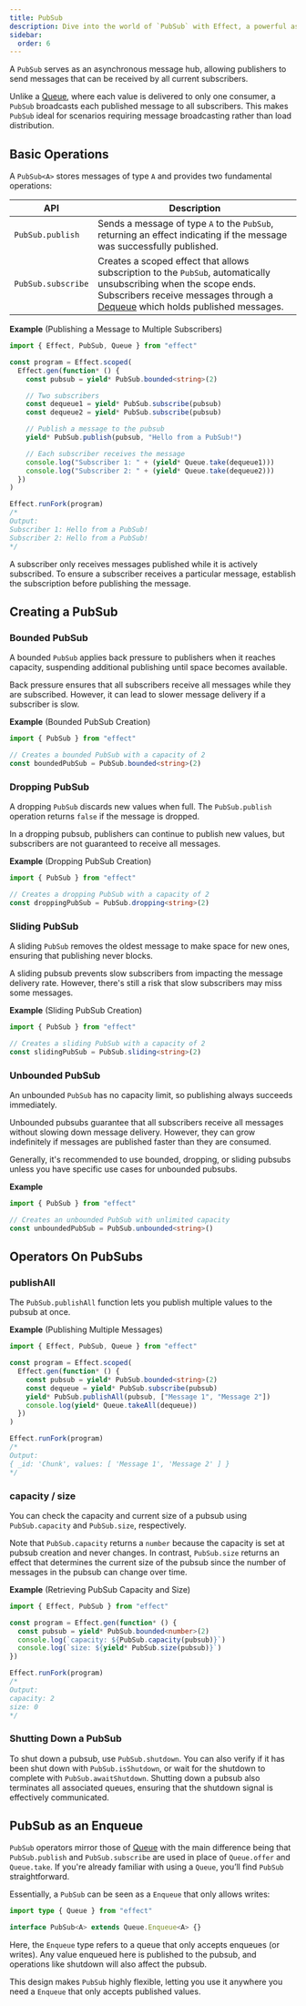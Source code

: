 ```yaml
---
title: PubSub
description: Dive into the world of `PubSub` with Effect, a powerful asynchronous message hub that facilitates seamless communication between publishers and subscribers. Learn the core operations, explore different types of pubsubs, and discover the optimal scenarios for their use. Understand the versatile operators available on pubsubs, from publishing multiple values to checking size and gracefully shutting down. Gain insights into the unique qualities that set pubsubs apart and their equivalence to queues in various scenarios. Elevate your understanding of `PubSub` to enhance your asynchronous workflows.
sidebar:
  order: 6
---
```



A `PubSub` serves as an asynchronous message hub, allowing publishers to send messages that can be received by all current subscribers.

Unlike a [Queue](/docs/concurrency/queue/), where each value is delivered to only one consumer, a `PubSub` broadcasts each published message to all subscribers. This makes `PubSub` ideal for scenarios requiring message broadcasting rather than load distribution.

## Basic Operations

A `PubSub<A>` stores messages of type `A` and provides two fundamental operations:

| API                | Description                                                                                                                                                                                                                           |
| ------------------ | ------------------------------------------------------------------------------------------------------------------------------------------------------------------------------------------------------------------------------------- |
| `PubSub.publish`   | Sends a message of type `A` to the `PubSub`, returning an effect indicating if the message was successfully published.                                                                                                                |
| `PubSub.subscribe` | Creates a scoped effect that allows subscription to the `PubSub`, automatically unsubscribing when the scope ends. Subscribers receive messages through a [Dequeue](/docs/concurrency/queue/#dequeue) which holds published messages. |

**Example** (Publishing a Message to Multiple Subscribers)

```ts twoslash
import { Effect, PubSub, Queue } from "effect"

const program = Effect.scoped(
  Effect.gen(function* () {
    const pubsub = yield* PubSub.bounded<string>(2)

    // Two subscribers
    const dequeue1 = yield* PubSub.subscribe(pubsub)
    const dequeue2 = yield* PubSub.subscribe(pubsub)

    // Publish a message to the pubsub
    yield* PubSub.publish(pubsub, "Hello from a PubSub!")

    // Each subscriber receives the message
    console.log("Subscriber 1: " + (yield* Queue.take(dequeue1)))
    console.log("Subscriber 2: " + (yield* Queue.take(dequeue2)))
  })
)

Effect.runFork(program)
/*
Output:
Subscriber 1: Hello from a PubSub!
Subscriber 2: Hello from a PubSub!
*/
```

<Aside type="caution" title="Subscribe Before Publishing">
  A subscriber only receives messages published while it is actively
  subscribed. To ensure a subscriber receives a particular message,
  establish the subscription before publishing the message.
</Aside>

## Creating a PubSub

### Bounded PubSub

A bounded `PubSub` applies back pressure to publishers when it reaches capacity, suspending additional publishing until space becomes available.

Back pressure ensures that all subscribers receive all messages while they are subscribed. However, it can lead to slower message delivery if a subscriber is slow.

**Example** (Bounded PubSub Creation)

```ts twoslash
import { PubSub } from "effect"

// Creates a bounded PubSub with a capacity of 2
const boundedPubSub = PubSub.bounded<string>(2)
```

### Dropping PubSub

A dropping `PubSub` discards new values when full. The `PubSub.publish` operation returns `false` if the message is dropped.

In a dropping pubsub, publishers can continue to publish new values, but subscribers are not guaranteed to receive all messages.

**Example** (Dropping PubSub Creation)

```ts twoslash
import { PubSub } from "effect"

// Creates a dropping PubSub with a capacity of 2
const droppingPubSub = PubSub.dropping<string>(2)
```

### Sliding PubSub

A sliding `PubSub` removes the oldest message to make space for new ones, ensuring that publishing never blocks.

A sliding pubsub prevents slow subscribers from impacting the message delivery rate. However, there's still a risk that slow subscribers may miss some messages.

**Example** (Sliding PubSub Creation)

```ts twoslash
import { PubSub } from "effect"

// Creates a sliding PubSub with a capacity of 2
const slidingPubSub = PubSub.sliding<string>(2)
```

### Unbounded PubSub

An unbounded `PubSub` has no capacity limit, so publishing always succeeds immediately.

Unbounded pubsubs guarantee that all subscribers receive all messages without slowing down message delivery. However, they can grow indefinitely if messages are published faster than they are consumed.

Generally, it's recommended to use bounded, dropping, or sliding pubsubs unless you have specific use cases for unbounded pubsubs.

**Example**

```ts twoslash
import { PubSub } from "effect"

// Creates an unbounded PubSub with unlimited capacity
const unboundedPubSub = PubSub.unbounded<string>()
```

## Operators On PubSubs

### publishAll

The `PubSub.publishAll` function lets you publish multiple values to the pubsub at once.

**Example** (Publishing Multiple Messages)

```ts twoslash
import { Effect, PubSub, Queue } from "effect"

const program = Effect.scoped(
  Effect.gen(function* () {
    const pubsub = yield* PubSub.bounded<string>(2)
    const dequeue = yield* PubSub.subscribe(pubsub)
    yield* PubSub.publishAll(pubsub, ["Message 1", "Message 2"])
    console.log(yield* Queue.takeAll(dequeue))
  })
)

Effect.runFork(program)
/*
Output:
{ _id: 'Chunk', values: [ 'Message 1', 'Message 2' ] }
*/
```

### capacity / size

You can check the capacity and current size of a pubsub using `PubSub.capacity` and `PubSub.size`, respectively.

Note that `PubSub.capacity` returns a `number` because the capacity is set at pubsub creation and never changes.
In contrast, `PubSub.size` returns an effect that determines the current size of the pubsub since the number of messages in the pubsub can change over time.

**Example** (Retrieving PubSub Capacity and Size)

```ts twoslash
import { Effect, PubSub } from "effect"

const program = Effect.gen(function* () {
  const pubsub = yield* PubSub.bounded<number>(2)
  console.log(`capacity: ${PubSub.capacity(pubsub)}`)
  console.log(`size: ${yield* PubSub.size(pubsub)}`)
})

Effect.runFork(program)
/*
Output:
capacity: 2
size: 0
*/
```

### Shutting Down a PubSub

To shut down a pubsub, use `PubSub.shutdown`. You can also verify if it has been shut down with `PubSub.isShutdown`, or wait for the shutdown to complete with `PubSub.awaitShutdown`. Shutting down a pubsub also terminates all associated queues, ensuring that the shutdown signal is effectively communicated.

## PubSub as an Enqueue

`PubSub` operators mirror those of [Queue](/docs/concurrency/queue/) with the main difference being that `PubSub.publish` and `PubSub.subscribe` are used in place of `Queue.offer` and `Queue.take`. If you're already familiar with using a `Queue`, you’ll find `PubSub` straightforward.

Essentially, a `PubSub` can be seen as a `Enqueue` that only allows writes:

```ts twoslash showLineNumbers=false
import type { Queue } from "effect"

interface PubSub<A> extends Queue.Enqueue<A> {}
```

Here, the `Enqueue` type refers to a queue that only accepts enqueues (or writes). Any value enqueued here is published to the pubsub, and operations like shutdown will also affect the pubsub.

This design makes `PubSub` highly flexible, letting you use it anywhere you need a `Enqueue` that only accepts published values.
